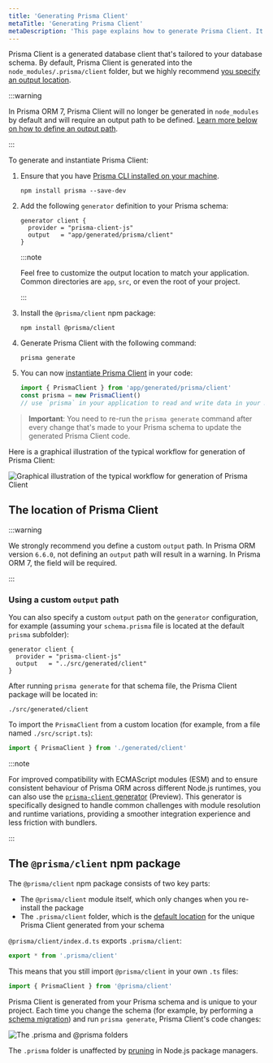 ```yaml
---
title: 'Generating Prisma Client'
metaTitle: 'Generating Prisma Client'
metaDescription: 'This page explains how to generate Prisma Client. It also provides additional context on the generated client, typical workflows and Node.js configuration.'
---
```


Prisma Client is a generated database client that's tailored to your database schema. By default, Prisma Client is generated into the `node_modules/.prisma/client` folder, but we highly recommend [you specify an output location](#using-a-custom-output-path).

:::warning

In Prisma ORM 7, Prisma Client will no longer be generated in `node_modules` by default and will require an output path to be defined. [Learn more below on how to define an output path](#using-a-custom-output-path).

:::

To generate and instantiate Prisma Client:

1. Ensure that you have [Prisma CLI installed on your machine](/orm/tools/prisma-cli#installation).

   ```terminal
   npm install prisma --save-dev
   ```

1. Add the following `generator` definition to your Prisma schema:

   ```prisma
   generator client {
     provider = "prisma-client-js"
     output   = "app/generated/prisma/client"
   }
   ```

   :::note

   Feel free to customize the output location to match your application. Common directories are `app`, `src`, or even the root of your project.

   :::

1. Install the `@prisma/client` npm package:

   ```terminal
   npm install @prisma/client
   ```

1. Generate Prisma Client with the following command:

   ```terminal
   prisma generate
   ```

1. You can now [instantiate Prisma Client](/orm/prisma-client/setup-and-configuration/instantiate-prisma-client) in your code:

    ```ts
    import { PrismaClient } from 'app/generated/prisma/client'
    const prisma = new PrismaClient()
    // use `prisma` in your application to read and write data in your DB
    ```

> **Important**: You need to re-run the `prisma generate` command after every change that's made to your Prisma schema to update the generated Prisma Client code.

Here is a graphical illustration of the typical workflow for generation of Prisma Client:

![Graphical illustration of the typical workflow for generation of Prisma Client](./prisma-client-generation-workflow.png)

## The location of Prisma Client

:::warning

We strongly recommend you define a custom `output` path. In Prisma ORM version `6.6.0`, not defining an `output` path will result in a warning. In Prisma ORM 7, the field will be required.

:::

### Using a custom `output` path

You can also specify a custom `output` path on the `generator` configuration, for example (assuming your `schema.prisma` file is located at the default `prisma` subfolder):

```prisma
generator client {
  provider = "prisma-client-js"
  output   = "../src/generated/client"
}
```

After running `prisma generate` for that schema file, the Prisma Client package will be located in:

```
./src/generated/client
```

To import the `PrismaClient` from a custom location (for example, from a file named `./src/script.ts`):

```ts
import { PrismaClient } from './generated/client'
```

:::note 


For improved compatibility with ECMAScript modules (ESM) and to ensure consistent behaviour of Prisma ORM across different Node.js runtimes, you can also use the [`prisma-client` generator](/orm/prisma-schema/overview/generators#new-prisma-client-generator-preview) (Preview). This generator is specifically designed to handle common challenges with module resolution and runtime variations, providing a smoother integration experience and less friction with bundlers.

:::

## The `@prisma/client` npm package

The `@prisma/client` npm package consists of two key parts:

- The `@prisma/client` module itself, which only changes when you re-install the package
- The `.prisma/client` folder, which is the [default location](#using-a-custom-output-path) for the unique Prisma Client generated from your schema

`@prisma/client/index.d.ts` exports `.prisma/client`:

```ts
export * from '.prisma/client'
```

This means that you still import `@prisma/client` in your own `.ts` files:

```ts
import { PrismaClient } from '@prisma/client'
```

Prisma Client is generated from your Prisma schema and is unique to your project. Each time you change the schema (for example, by performing a [schema migration](/orm/prisma-migrate)) and run `prisma generate`, Prisma Client's code changes:

![The .prisma and @prisma folders](./prisma-client-node-module.png)

The `.prisma` folder is unaffected by [pruning](https://docs.npmjs.com/cli/prune.html) in Node.js package managers.